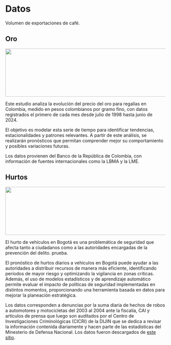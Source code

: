 # Datos

Volumen de exportaciones de café.

::: panel-tabset
## Oro

![](_book/Oro1.png){fig-align="center" width="15cm" height="4cm"}

Este estudio analiza la evolución del precio del oro para regalías en Colombia, medido en pesos colombianos por gramo fino, con datos registrados el primero de cada mes desde julio de 1998 hasta junio de 2024.

El objetivo es modelar esta serie de tiempo para identificar tendencias, estacionalidades y patrones relevantes. A partir de este análisis, se realizarán pronósticos que permitan comprender mejor su comportamiento y posibles variaciones futuras.

Los datos provienen del Banco de la República de Colombia, con información de fuentes internacionales como la LBMA y la LME.

## Hurtos

![](_book/Hurtos1.png){fig-align="center" width="15cm" height="4cm"}

El hurto de vehículos en Bogotá es una problemática de seguridad que afecta tanto a ciudadanos como a las autoridades encargadas de la prevención del delito. prueba.

El pronóstico de hurtos diarios a vehículos en Bogotá puede ayudar a las autoridades a distribuir recursos de manera más eficiente, identificando períodos de mayor riesgo y optimizando la vigilancia en zonas críticas. Además, el uso de modelos estadísticos y de aprendizaje automático permite evaluar el impacto de políticas de seguridad implementadas en distintos momentos, proporcionando una herramienta basada en datos para mejorar la planeación estratégica.

Los datos corresponden a denuncias por la suma diaria de hechos de robos a automotores y motocicletas del 2003 al 2004 ante la fiscalía, CAI y artículos de prensa que luego son auditados por el Centro de Investigaciones Criminológicas (CICRI) de la DIJIN que se dedica a revisar la información contenida diariamente y hacen parte de las estadísticas del Minesterio de Defensa Nacional. Los datos fueron descargados de [este sitio](https://www.datos.gov.co/Seguridad-y-Defensa/HURTO-A-VEH-CULOS/csb4-y6v2/data_preview).
:::
